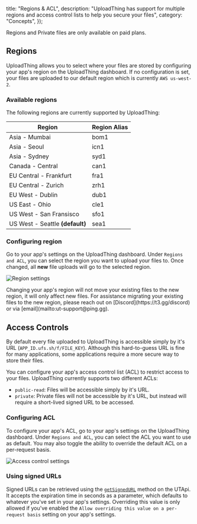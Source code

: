 
  title: "Regions & ACL",
  description:
    "UploadThing has support for multiple regions and access control lists to help you secure your files",
  category: "Concepts",
});

<Note>Regions and Private files are only available on paid plans.</Note>

## Regions

UploadThing allows you to select where your files are stored by configuring your
app's region on the UploadThing dashboard. If no configuration is set, your
files are uploaded to our default region which is currently `AWS us-west-2`.

### Available regions

The following regions are currently supported by UploadThing:

| Region                          | Region Alias |
| ------------------------------- | ------------ |
| Asia - Mumbai                   | bom1         |
| Asia - Seoul                    | icn1         |
| Asia - Sydney                   | syd1         |
| Canada - Central                | can1         |
| EU Central - Frankfurt          | fra1         |
| EU Central - Zurich             | zrh1         |
| EU West - Dublin                | dub1         |
| US East - Ohio                  | cle1         |
| US West - San Fransisco         | sfo1         |
| US West - Seattle **(default)** | sea1         |

### Configuring region

Go to your app's settings on the UploadThing dashboard. Under `Regions and ACL`,
you can select the region you want to upload your files to. Once changed, all
**new** file uploads will go to the selected region.

![Region settings](@/images/region-settings.png)

<Note>
  Changing your app's region will not move your existing files to the new
  region, it will only affect new files. For assistance migrating your existing
  files to the new region, please reach out on [Discord](https://t3.gg/discord)
  or via [email](mailto:ut-support@ping.gg).
</Note>

## Access Controls

By default every file uploaded to UploadThing is accessible simply by it's URL
(`APP_ID.ufs.sh/f/FILE_KEY`). Although this hard-to-guess URL is fine for many
applications, some applications require a more secure way to store their files.

You can configure your app's access control list (ACL) to restrict access to
your files. UploadThing currently supports two different ACLs:

- `public-read`: Files will be accessible simply by it's URL.
- `private`: Private files will not be accessible by it's URL, but instead will
  require a short-lived signed URL to be accessed.

### Configuring ACL

To configure your app's ACL, go to your app's settings on the UploadThing
dashboard. Under `Regions and ACL`, you can select the ACL you want to use as
default. You may also toggle the ability to override the default ACL on a
per-request basis.

![Access control settings](@/images/acl-settings.png)

### Using signed URLs

Signed URLs can be retrieved using the
[`getSignedURL`](/api-reference/ut-api#get-signed-url) method on the UTApi. It
accepts the expiration time in seconds as a parameter, which defaults to
whatever you've set in your app's settings. Overriding this value is only
allowed if you've enabled the
`Allow overriding this value on a per-request basis` setting on your app's
settings.
